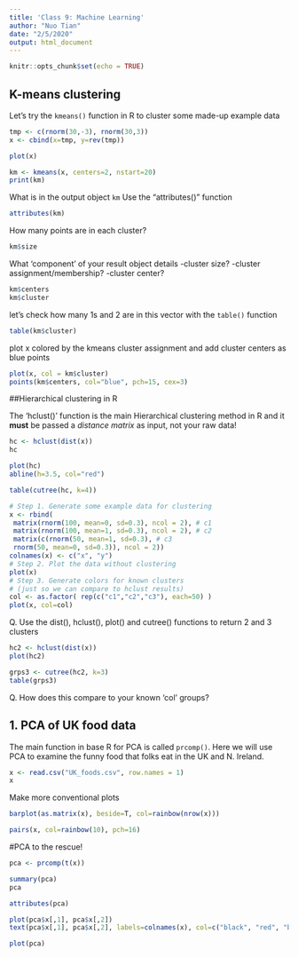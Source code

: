 ```yaml
---
title: 'Class 9: Machine Learning'
author: "Nuo Tian"
date: "2/5/2020"
output: html_document
---
```


```r
knitr::opts_chunk$set(echo = TRUE)
```

## K-means clustering

Let's try the `kmeans()` function in R to cluster some made-up example data
```r
tmp <- c(rnorm(30,-3), rnorm(30,3))
x <- cbind(x=tmp, y=rev(tmp))

plot(x)
```

```r
km <- kmeans(x, centers=2, nstart=20)
print(km)
```

What is in the output object `km` Use the "attributes()" function
```r
attributes(km)
```

How many points are in each cluster?
```r
km$size
```

What 'component' of your result object details
  -cluster size?
  -cluster assignment/membership?
  -cluster center?
  
```r
km$centers
km$cluster
```

let's check how many 1s and 2 are in this vector with the `table()` function
```r
table(km$cluster)
```

plot x colored by the kmeans cluster assignment and add cluster centers as blue points
```r
plot(x, col = km$cluster)
points(km$centers, col="blue", pch=15, cex=3)
```

##Hierarchical clustering in R

The 'hclust()' function is the main Hierarchical clustering method in R and it **must** be passed a *distance matrix* as input, not your raw data!

```r
hc <- hclust(dist(x))
hc
```

```r
plot(hc)
abline(h=3.5, col="red")
```

```r
table(cutree(hc, k=4))
```

```r
# Step 1. Generate some example data for clustering
x <- rbind(
 matrix(rnorm(100, mean=0, sd=0.3), ncol = 2), # c1
 matrix(rnorm(100, mean=1, sd=0.3), ncol = 2), # c2
 matrix(c(rnorm(50, mean=1, sd=0.3), # c3
 rnorm(50, mean=0, sd=0.3)), ncol = 2))
colnames(x) <- c("x", "y")
# Step 2. Plot the data without clustering
plot(x)
# Step 3. Generate colors for known clusters
# (just so we can compare to hclust results)
col <- as.factor( rep(c("c1","c2","c3"), each=50) )
plot(x, col=col)
```



Q. Use the dist(), hclust(), plot() and cutree()
 functions to return 2 and 3 clusters
 
```r
hc2 <- hclust(dist(x))
plot(hc2)
```
```r
grps3 <- cutree(hc2, k=3)
table(grps3)
```

Q. How does this compare to your known 'col' groups?





## 1. PCA of UK food data

The main function in base R for PCA is called `prcomp()`. Here we will use PCA to examine the funny food that folks eat in
the UK and N. Ireland.

```r
x <- read.csv("UK_foods.csv", row.names = 1)
x
```

Make more conventional plots
```r
barplot(as.matrix(x), beside=T, col=rainbow(nrow(x)))
```

```r
pairs(x, col=rainbow(10), pch=16)
```

#PCA to the rescue!
```r
pca <- prcomp(t(x))
```

```r
summary(pca)
pca
```

```r
attributes(pca)
```

```r
plot(pca$x[,1], pca$x[,2])
text(pca$x[,1], pca$x[,2], labels=colnames(x), col=c("black", "red", "blue", "dark blue"))
```

```r
plot(pca)
```

